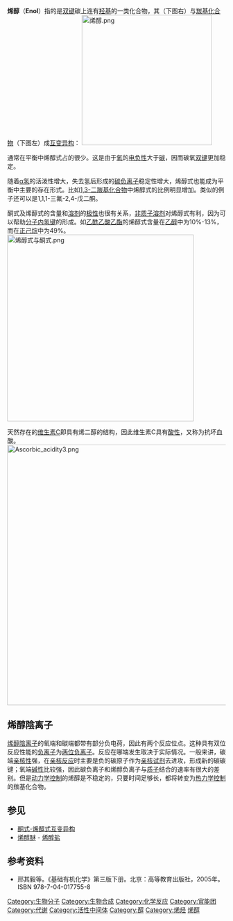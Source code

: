 {{noteTA|G1=Chemistry}}
'''烯醇'''（'''Enol'''）指的是[[双键|双键]]碳上连有[[羟基|羟基]]的一类化合物，其（下图右）与[[羰基化合物|羰基化合物]]（下图左）成[[互变异构|互变异构]]：
[[File:烯醇.png|300px]]

通常在平衡中烯醇式占的很少。这是由于[[氧|氧]]的[[电负性|电负性]]大于[[碳|碳]]，因而碳氧[[双键|双键]]更加稳定。

随着[[α氢|α氢]]的活泼性增大，失去氢后形成的[[碳负离子|碳负离子]]稳定性增大，烯醇式也能成为平衡中主要的存在形式。比如[[1,3-二羰基化合物|1,3-二羰基化合物]]中烯醇式的比例明显增加。类似的例子还可以是1,1,1-三氟-2,4-戊二酮。

酮式及烯醇式的含量和[[溶剂|溶剂]]的[[极性|极性]]也很有关系，[[非质子溶剂|非质子溶剂]]对烯醇式有利，因为可以帮助[[分子内|分子内]][[氢键|氢键]]的形成。如[[乙酰乙酸乙酯|乙酰乙酸乙酯]]的烯醇式含量在[[乙醇|乙醇]]中为10%-13%，而在[[正己烷|正己烷]]中为49%。
[[File:烯醇式与酮式.png|430px]]

天然存在的[[维生素C|维生素C]]即具有烯二醇的结构，因此维生素C具有[[酸性|酸性]]，又称为抗坏血酸。
[[File:Ascorbic_acidity3.png|600px]]

==烯醇陰离子==
[[烯醇陰离子|烯醇陰离子]]的氧端和碳端都带有部分负电荷，因此有两个反应位点。这种具有双位反应性能的[[负离子|负离子]]为[[两位负离子|两位负离子]]。反应在哪端发生取决于实际情况。一般来讲，碳端[[亲核性|亲核性]]强，在[[亲核反应|亲核反应]]时主要是负的碳原子作为[[亲核试剂|亲核试剂]]去进攻，形成新的碳碳键；氧端[[碱性|碱性]]比较强，因此碳负离子和烯醇负离子与[[质子|质子]]结合的速率有很大的差别。但是[[动力学控制|动力学控制]]的烯醇是不稳定的，只要时间足够长，都将转变为[[热力学控制|热力学控制]]的羰基化合物。

==参见==
*[[酮式-烯醇式互变异构|酮式-烯醇式互变异构]]
*[[烯醇醚|烯醇醚]] - [[烯醇盐|烯醇盐]]

==参考资料==
*邢其毅等。《基础有机化学》第三版下册。北京：高等教育出版社，2005年。ISBN 978-7-04-017755-8
{{官能團}}
[[Category:生物分子|Category:生物分子]]
[[Category:生物合成|Category:生物合成]]
[[Category:化学反应|Category:化学反应]]
[[Category:官能团|Category:官能团]]
[[Category:代谢|Category:代谢]]
[[Category:活性中间体|Category:活性中间体]]
[[Category:醇|Category:醇]]
[[Category:烯烃|Category:烯烃]]
[[Category:烯醇|]]